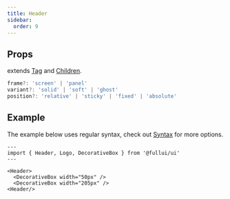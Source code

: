 ```yaml
---
title: Header
sidebar:
  order: 9
---
```


## Props
extends [Tag](/utility/tag) and [Children](/utility/children).
```ts
frame?: 'screen' | 'panel'
variant?: 'solid' | 'soft' | 'ghost'
position?: 'relative' | 'sticky' | 'fixed' | 'absolute'
```

## Example
The example below uses regular syntax, check out [Syntax](/overview/syntax) for more options.

```astro live
---
import { Header, Logo, DecorativeBox } from '@fullui/ui'
---

<Header>
  <DecorativeBox width="50px" />
  <DecorativeBox width="205px" />
<Header/>
```